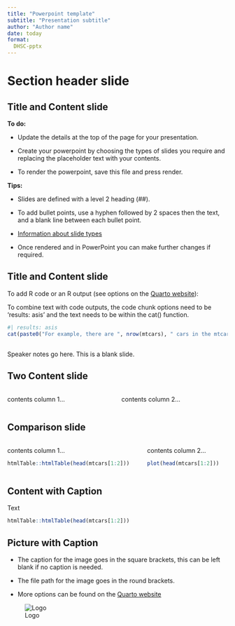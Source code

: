 ```yaml
---
title: "Powerpoint template"
subtitle: "Presentation subtitle"
author: "Author name"
date: today
format:
  DHSC-pptx
---
```


# Section header slide

## Title and Content slide

**To do:**

-   Update the details at the top of the page for your presentation.

-   Create your powerpoint by choosing the types of slides you require and replacing the placeholder text with your contents.

-   To render the powerpoint, save this file and press render.

**Tips:**

-   Slides are defined with a level 2 heading (##).

-   To add bullet points, use a hyphen followed by 2 spaces then the text, and a blank line between each bullet point.

-   [Information about slide types](https://quarto.org/docs/presentations/powerpoint.html#slide-layouts)

-   Once rendered and in PowerPoint you can make further changes if required.

## Title and Content slide

To add R code or an R output (see options on the [Quarto website](https://quarto.org/docs/reference/cells/cells-knitr.html#overview)):

To combine text with code outputs, the code chunk options need to be 'results: asis' and the text needs to be within the cat() function.

```r
#| results: asis
cat(paste0("For example, there are ", nrow(mtcars), " cars in the mtcars dataset."))
```

## 

::: notes
Speaker notes go here. This is a blank slide.
:::

## Two Content slide

::: columns
::: column
contents column 1...
:::

::: column
contents column 2...
:::
:::

## Comparison slide

::: columns
::: column
contents column 1...

```r
htmlTable::htmlTable(head(mtcars[1:2]))
```
:::

::: column
contents column 2...

```r
plot(head(mtcars[1:2]))
```
:::
:::

## Content with Caption

Text

```r
htmlTable::htmlTable(head(mtcars[1:2]))
```

## Picture with Caption

-   The caption for the image goes in the square brackets, this can be left blank if no caption is needed.

-   The file path for the image goes in the round brackets.

-   More options can be found on the [Quarto website](https://quarto.org/docs/authoring/figures.html)

![Logo](_extensions/DHSC/assets/DHSC_3268_AW.png)
